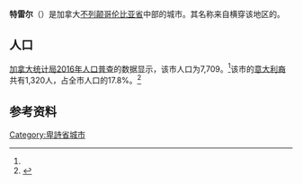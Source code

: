 {{NoteTA
|1=zh-cn:特雷尔;zh-hk:始路;zh-tw:特雷爾;
|2=zh-cn:不列颠哥伦比亚;zh-hk:卑詩;zh-tw:英屬哥倫比亞;
}}
{{expand English}}
{{Infobox settlement
| name                            = 特雷尔
| official_name                   = City of Trail
| other_name                      = 
| native_name                     = Trail
| nickname                        = 
| settlement_type                 = [[不列颠哥伦比亚省城市列表|城市]]
| motto                           = Explore Your Trail
| image_skyline                   = Looking over Trail, British Columbia.jpg
| imagesize                       = 260px
| image_caption                   = 
| image_flag                      = 
| flag_size                       = 
| image_seal                      = 
| seal_size                       = 
| image_shield                    = <!-- Trail BC shield.jpg -->
| shield_size                     = 
| city_logo                       = 
| citylogo_size                   = 
| pushpin_map                     = Canada British Columbia
| pushpin_map_caption             = 特雷尔在[[不列颠哥伦比亚|不列颠哥伦比亚]]的位置
| pushpin_mapsize                 = 260px
| pushpin_label                   = 特雷尔
| pushpin_label_position          = top
| subdivision_type                = 国家
| subdivision_name                = {{CAN}}
| subdivision_type1               = [[加拿大行政区划|省]]
| subdivision_name1               = [[不列颠哥伦比亚省|不列颠哥伦比亚省]]
| subdivision_type2               = 地区
| subdivision_name2               = 库特奈
| subdivision_type3               = 地区区域
| subdivision_name3               = 库特奈边界地区
| subdivision_type4               = 
| subdivision_name4               = 
| government_footnotes            = 
| government_type                 = 选举市议会
| leader_title                    = 市长
| leader_name                     = Lisa Pasin<ref>{{cite web |url=http://www.trail.ca/en/inside-city-hall/mayor-lisa-pasin.asp |title=Inside City Hall |publisher=Trail BC |access-date=2014-11-16 |archive-date=2021-01-11 |archive-url=https://web.archive.org/web/20210111124407/https://www.trail.ca/en/inside-city-hall/mayor-lisa-pasin.asp |dead-url=no }}</ref>
| leader_title1                   = 政府
| leader_name1                    = 特雷尔市政府
| leader_title2                   = MP
| leader_name2                    = [[Richard_Cannings|Richard Cannings]]（[[新民主党_(加拿大)|NDP]]）
| leader_title3                   = MLA
| leader_name3                    = [[Katrine_Conroy|Katrine Conroy]]（[[不列颠哥伦比亚新民主党|BC NDP]]）
| leader_title4                   = 
| leader_name4                    = 
| established_title               = <!--Founded-->
| established_date                = 
| established_title2              = <!--Incorporated-->
| established_date2               = 
| established_title3              = <!-- Incorporated (city) -->
| established_date3               = 
| area_magnitude                  = 
| unit_pref                       = 

| area_footnotes                  = <ref name=statcan>[[Statistics_Canada|Statistics Canada]] (2016 Census). [http://www12.statcan.gc.ca/census-recensement/2016/dp-pd/prof/details/page.cfm?Lang=E&Geo1=CSD&Code1=5905014&Geo2=PR&Code2=01&Data=Count&SearchText=Trail&SearchType=Begins&SearchPR=01&TABID=1&B1=All Trail, City census subdivision, British Columbia and Canada ;Country]</ref>
| area_total_km2                  = 34.93
| area_land_km2                   = <!--See table Template:Infobox Settlement for details on automatic unit conversion-->

| area_water_km2                  = 
| area_total_sq_mi                = 
| area_land_sq_mi                 = 
| area_water_sq_mi                = 
| area_water_percent              = 
| area_urban_km2                  = 
| area_urban_sq_mi                = 
| area_metro_km2                  = 
| area_metro_sq_mi                = 
| area_blank1_title               = 
| area_blank1_km2                 = 
| area_blank1_sq_mi               = 
| population_as_of                = 2016年
| population_footnotes            = <ref name=statcan/>
| population_note                 = 
| population_total                = 7709
| population_density_km2          = 
| population_density_sq_mi        = 
| population_metro                = 
| population_density_metro_km2    = 
| population_density_metro_sq_mi  = 
| population_urban                = 
| population_density_urban_km2    = 
| population_density_urban_sq_mi  = 
| population_blank1_title         = 
| population_blank1               = 
| population_density_blank1_km2   = 
| population_density_blank1_sq_mi = 
| timezone                        = [[太平洋标准时间|PST]]
| utc_offset                      = -8
| timezone_DST                    = 
| utc_offset_DST                  = 
| coordinates                     = {{coord|49|05|40|N|117|42|33|W|region:CA-BC_source:http://www4.rncan.gc.ca/search-place-names/unique/JBNDK|display=inline,title}}
| elevation_footnotes             = <!--for references: use <ref> C</ref> tags-->
| elevation_m                     = 440
| elevation_ft                    = 
| postal_code_type                = [[加拿大邮政编码#转发分拣区域|前向分拣区]]
| postal_code                     = {{tsl|en|List of postal codes of Canada: V|加拿大邮政编码列表 (V字头)|V1R}}
| area_code                       = [[区域码250|250]] / [[区域码778|778]] / [[区域码236|236]]
| blank_name                      = [[不列颠哥伦比亚省级高速公路|高速公路]]
| blank_info                      = [[British_Columbia_Highway_3B|3B]]<br/>[[British_Columbia_Highway_22|22]]
| blank1_name                     = 河流
| blank1_info                     = [[哥伦比亚河|哥伦比亚河]]
| website                         = [http://www.trail.ca City of Trail]
| footnotes                       = 
}}
'''特雷尔'''（{{lang-en|Trail}}）是加拿大[[不列颠哥伦比亚省|不列颠哥伦比亚省]]中部的城市。其名称来自横穿该地区的{{tsl|en|Dewdney Trail|杜德尼步道}}。

== 人口 ==
[[加拿大统计局|加拿大统计局]][[2016年加拿大人口普查|2016年人口普查]]的数据显示，该市人口为7,709。<ref name=statcan />该市的[[意大利人|意大利裔]]共有1,320人，占全市人口的17.8%。<ref>{{Cite web |url=http://www12.statcan.gc.ca/census-recensement/2016/dp-pd/hlt-fst/imm/Table.cfm?Lang=E&T=34&Geo=5905014&SO=4D |title=Ethnic Origin, both sexes, age (total), Trail, 2016 Census |access-date=2021-01-07 |archive-date=2018-12-28 |archive-url=https://web.archive.org/web/20181228133516/https://www12.statcan.gc.ca/census-recensement/2016/dp-pd/hlt-fst/imm/Table.cfm?Lang=E&T=34&Geo=5905014&SO=4D |dead-url=no }}</ref>

== 参考资料 ==
{{reflist}}
{{Canada-geo-stub}}{{不列颠哥伦比亚省行政区划}}
[[Category:卑詩省城市|Category:卑詩省城市]]